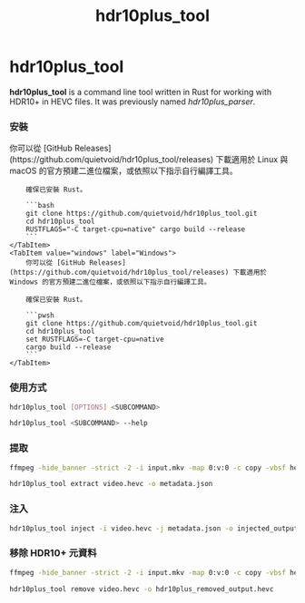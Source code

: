 ﻿---
title: hdr10plus_tool
sidebar_position: 11
---


# hdr10plus_tool

**hdr10plus_tool** is a command line tool written in Rust for working with HDR10+ in HEVC files. It was previously named *hdr10plus_parser*.

### 安裝

<Tabs>
    <TabItem value="unixlike" label="Linux 與 macOS">
        你可以從 [GitHub Releases](https://github.com/quietvoid/hdr10plus_tool/releases) 下載適用於 Linux 與 macOS 的官方預建二進位檔案，或依照以下指示自行編譯工具。

        確保已安裝 Rust。

        ```bash
        git clone https://github.com/quietvoid/hdr10plus_tool.git
        cd hdr10plus_tool
        RUSTFLAGS="-C target-cpu=native" cargo build --release
        ```
    </TabItem>
    <TabItem value="windows" label="Windows">
        你可以從 [GitHub Releases](https://github.com/quietvoid/hdr10plus_tool/releases) 下載適用於 Windows 的官方預建二進位檔案，或依照以下指示自行編譯工具。

        確保已安裝 Rust。

        ```pwsh
        git clone https://github.com/quietvoid/hdr10plus_tool.git
        cd hdr10plus_tool
        set RUSTFLAGS=-C target-cpu=native 
        cargo build --release
        ```
    </TabItem>
</Tabs>

### 使用方式

```bash title="一般使用"
hdr10plus_tool [OPTIONS] <SUBCOMMAND>
```

```bash title="獲取子命令的更多選項"
hdr10plus_tool <SUBCOMMAND> --help
```

### 提取

```bash title="使用 FFmpeg 管道提取（推薦）"
ffmpeg -hide_banner -strict -2 -i input.mkv -map 0:v:0 -c copy -vbsf hevc_mp4toannexb -f hevc - | hdr10plus_tool extract -o metadata.json -
```

```bash title="從原始位流提取"
hdr10plus_tool extract video.hevc -o metadata.json
```

### 注入

```bash title="注入到原始位流"
hdr10plus_tool inject -i video.hevc -j metadata.json -o injected_output.hevc
```

### 移除 HDR10+ 元資料

```bash title="使用 FFmpeg 管道移除（推薦）"
ffmpeg -hide_banner -strict -2 -i input.mkv -map 0:v:0 -c copy -vbsf hevc_mp4toannexb -f hevc - | hdr10plus_tool remove -
```

```bash title="從原始位流移除"
hdr10plus_tool remove video.hevc -o hdr10plus_removed_output.hevc
```